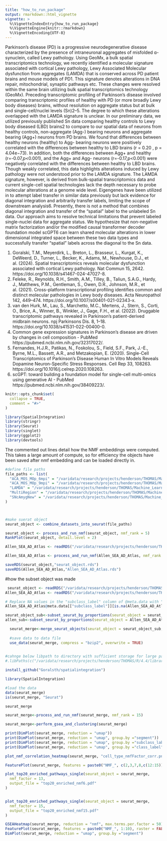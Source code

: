 ```yaml
---
title: "how_to_run_package"
output: rmarkdown::html_vignette
vignette: >
  %\VignetteIndexEntry{how_to_run_package}
  %\VignetteEngine{knitr::rmarkdown}
  %\VignetteEncoding{UTF-8}
---
```



Parkinson’s disease (PD) is a progressive neurodegenerative disease characterized by the presence of intraneuronal aggregates of misfolded ɑ-synuclein, called Lewy pathology. Using GeoMx, a bulk spatial transcriptomics technology, we recently identified a molecular signature associated with cortical Lewy pathology, Lewy Associated Molecular dysfunction from aggregates (LAMDA) that is conserved across PD patient brains and mouse models of PD1. This signature denotes alterations in DNA repair, mitochondrial, synaptic pathways etc. These changes were resolved within the same brain utilizing bulk spatial transcriptomics technology (GeoMx). Preceding transcriptomic profiling of Parkinson’s disease involved comparing transcriptomic profiles of healthy with PD (or more broadly Lewy body diseases) brains, without resolution on aggregate status but at bulk and single-cell/nuclei levels (Sn)2–5. The degree to which these alterations overlapped with the LAMDA signature is unclear. In our preliminary data, we utilized previously published Sn data comparing healthy controls to Lewy body diseased (LBD) brains2 to compare to our spatial data of neurons from healthy controls, non-aggregate (Agg-) bearing neurons and aggregate bearing (Agg+) neurons from PD brains. We found that differences between healthy neurons (healthy) to Agg- bearing neurons were positively correlated with the differences between healthy to LBD brains (r = 0.20 , p = 4.04e−73). In addition, both the differences between Agg+ and healthy (r=-0.07,p<0.001), and the Agg+ and Agg- neurons (r=-0.17,p<0.001) were negatively correlated with the differences between healthy to LBD brains. Though weakly correlated, this data highlights alterations induced by Lewy pathology were not understood prior to the LAMDA signature.
The LAMDA signature, however, is derived from bulk-spatial transcriptomics data and current single-cell spatial technologies lack the depth necessary to probe molecular alterations at a genome wide level. Eigengenes have been utilized in to attempt label transfer in similar data previously but lack evidence for diagonal integration and arbitrarily transfer labels, limiting the scope of downstream analysis6. Presently, there is not a method that combines diagonal integration and transfer of the “spatial” label to the unlabeled Sn data. Our approach aims to resolve technical limitations that prevent labeled single-nuclei data for aggregate status. We hypothesize that non-negative matrix factorization and/or the modified causal transformer decoder foundation model scGPT6 can learn shared molecular alterations in lower dimensional integrated space between these two data types and successfully transfer “spatial” labels across the diagonal to the Sn data. 


1.	Goralski, T.M., Meyerdirk, L., Breton, L., Brasseur, L., Kurgat, K., DeWeerd, D., Turner, L., Becker, K., Adams, M., Newhouse, D.J., et al. (2024). Spatial transcriptomics reveals molecular dysfunction associated with cortical Lewy pathology. Nat Commun 15, 2642. https://doi.org/10.1038/s41467-024-47027-8.
2.	Feleke, R., Reynolds, R.H., Smith, A.M., Tilley, B., Taliun, S.A.G., Hardy, J., Matthews, P.M., Gentleman, S., Owen, D.R., Johnson, M.R., et al. (2021). Cross-platform transcriptional profiling identifies common and distinct molecular pathologies in Lewy body diseases. Acta Neuropathol 142, 449–474. https://doi.org/10.1007/s00401-021-02343-x.
3.	van den Hurk, M., Lau, S., Marchetto, M.C., Mertens, J., Stern, S., Corti, O., Brice, A., Winner, B., Winkler, J., Gage, F.H., et al. (2022). Druggable transcriptomic pathways revealed in Parkinson’s patient-derived midbrain neurons. npj Parkinsons Dis. 8, 1–18. https://doi.org/10.1038/s41531-022-00400-0.
4.	Common gene expression signatures in Parkinson’s disease are driven by changes in cell composition - PubMed https://pubmed.ncbi.nlm.nih.gov/32317022/.
5.	Fernandes, H.J.R., Patikas, N., Foskolou, S., Field, S.F., Park, J.-E., Byrne, M.L., Bassett, A.R., and Metzakopian, E. (2020). Single-Cell Transcriptomics of Parkinson’s Disease Human In Vitro Models Reveals Dopamine Neuron-Specific Stress Responses. Cell Rep 33, 108263. https://doi.org/10.1016/j.celrep.2020.108263.
6.	scGPT: toward building a foundation model for single-cell multi-omics using generative AI - PubMed https://pubmed.ncbi.nlm.nih.gov/38409223/.



```r
knitr::opts_chunk$set(
  collapse = TRUE,
  comment = "#>"
)
```



```r
library(SpatialIntegration)
library(stringr)
library(Seurat)
library(singlet)
library(ggplot2)
library(devtools)
```


The commented out lines detail how the NMF embeddings were computed. This takes a large amount of compute, so for efficiency the objects have been saved after nmf embedding and can be loaded directly in.

```r

#define file paths
file_paths <- list(
  "ACA_MOS_MOp_6mpi" = "/varidata/research/projects/henderson/THOMAS/Machine_Learning_For_Bioinformatics_Project/target_data_ACA_MOS_MOp_6mpi.RDS",
  "ACA_MOS_MOp_9mpi" = "/varidata/research/projects/henderson/THOMAS/Machine_Learning_For_Bioinformatics_Project/target_data_ACA_MOS_MOp_9mpi.RDS",
  "LAMDA" = "/varidata/research/projects/henderson/THOMAS/Machine_Learning_For_Bioinformatics_Project/target_data_LAMDA.RDS",
  "MultiRegion" = "/varidata/research/projects/henderson/THOMAS/Machine_Learning_For_Bioinformatics_Project/target_data_MultiRegion.RDS",
  "SNcAmygNew" = "/varidata/research/projects/henderson/THOMAS/Machine_Learning_For_Bioinformatics_Project/target_data_SNcAmygNew.RDS"
)



#make suerat object
seurat_object <- combine_datasets_into_seurat(file_paths)


```

```r
seurat_object <- process_and_run_nmf(seurat_object, nmf_rank = 5)
RankPlot(seurat_object, detail.level = 2)

```

```r

Allen_SEA_AD_Atlas <- readRDS("/varidata/research/projects/henderson/THOMAS/Machine_Learning_For_Bioinformatics_Project/Reference_MTG_RNAseq_all-nuclei.2022-06-07.rds")

```
 
```r
Allen_SEA_AD_Atlas <- process_and_run_nmf(Allen_SEA_AD_Atlas, nmf_rank = 5)

```


```r
saveRDS(seurat_object,"seurat_object.rds")
saveRDS(Allen_SEA_AD_Atlas,"Allen_SEA_AD_Atlas.rds")
```


#how the subset object was made

```r

 seurat_object <- readRDS("/varidata/research/projects/henderson/THOMAS/SpatialIntegration/SpatialIntegration/seurat_object.rds")
Allen_SEA_AD_Atlas <- readRDS("/varidata/research/projects/henderson/THOMAS/SpatialIntegration/SpatialIntegration/Allen_SEA_AD_Atlas.rds")

# Replace NA values in the "subclass_label" column of @meta.data with "NA"
Allen_SEA_AD_Atlas@meta.data[["subclass_label"]][is.na(Allen_SEA_AD_Atlas@meta.data[["subclass_label"]])] <- "NotLabled"

```

```r

seurat_object_sub<-subset_seurat_by_proportions(seurat_object = seurat_object, cell_type_col="segment", 500)
allen_sub<-subset_seurat_by_proportions(seurat_object = Allen_SEA_AD_Atlas, cell_type_col="subclass_label", 6000)

```

```r
 
  seurat_merge<-merge_seurat_objects(seurat_object = seurat_object_sub, allen_sub)
 
  #save data to data file
  use_data(seurat_merge, compress = "bzip2", overwrite = TRUE)
 
```







```r
#cahnge below libpath to directory with sufficient storage for large packages on an HPC environment
#.libPaths(c("/varidata/research/projects/henderson/THOMAS/R/4.4/library", .libPaths()))

install_github("Goralsth/spatialintegration")

library(SpatialIntegration)
```


```r

#load the data
data(seurat_merge)
is(seurat_merge, "Seurat")

seurat_merge
```








```r

seurat_merge<-process_and_run_nmf(seurat_merge, nmf_rank = 15)

```





```r


seurat_merge<-perform_gsea_and_clustering(seurat_merge)


```


```r
print(DimPlot(seurat_merge, reduction = "umap"))
print(DimPlot(seurat_merge, reduction = "umap", group.by ="segment"))
print(DimPlot(seurat_merge, reduction = "umap", group.by ="subclass_label"))
print(DimPlot(seurat_merge, reduction = "umap", group.by ="class_label"))
```


```r
plot_nmf_correlation_heatmap(seurat_merge, "cell_type_nmfFactor_corr.png")
```

```r

FeaturePlot(seurat_merge, features = paste0("NMF_", c(2,3,7,8,c(12:15))), raster = FALSE)

```





```r
plot_top20_enriched_pathways_single(seurat_object = seurat_merge,
  nmf_factor = 13,
  output_file = "top20_enriched_nmf6.pdf"
)


plot_top20_enriched_pathways_single(seurat_object = seurat_merge,
  nmf_factor = 15,
  output_file = "top20_enriched_nmf15.pdf"
)


```





```r

GSEAHeatmap(seurat_merge, reduction = "nmf", max.terms.per.factor = 50)
FeaturePlot(seurat_merge, features = paste0("NMF_", 1:10), raster = FALSE)
DimPlot(seurat_merge, reduction = "umap", group.by ="segment")
```













